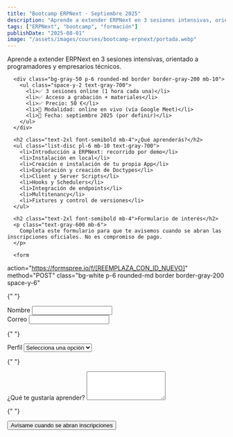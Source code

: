 ```yaml
---
title: "Bootcamp ERPNext · Septiembre 2025"
description: "Aprende a extender ERPNext en 3 sesiones intensivas, orientado a programadores y empresarios técnicos."
tags: ["ERPNext", "bootcamp", "formación"]
publishDate: "2025-08-01"
image: "/assets/images/courses/bootcamp-erpnext/portada.webp"
---
```


  <section class="py-5 bg-white">
      <p class="text-lg mb-8 text-center">
        Aprende a extender ERPNext en 3 sesiones intensivas, orientado a programadores y empresarios técnicos.
      </p>

      <div class="bg-gray-50 p-6 rounded-md border border-gray-200 mb-10">
        <ul class="space-y-2 text-gray-700">
          <li>✅ 3 sesiones online (1 hora cada una)</li>
          <li>✅ Acceso a grabación + materiales</li>
          <li>✅ Precio: 50 €</li>
          <li>📍 Modalidad: online en vivo (vía Google Meet)</li>
          <li>📅 Fecha: septiembre 2025 (por definir)</li>
        </ul>
      </div>

      <h2 class="text-2xl font-semibold mb-4">¿Qué aprenderás?</h2>
      <ul class="list-disc pl-6 mb-10 text-gray-700">
        <li>Introducción a ERPNext: recorrido por demo</li>
        <li>Instalación en local</li>
        <li>Creación e instalación de tu propia App</li>
        <li>Exploración y creación de Doctypes</li>
        <li>Client y Server Scripts</li>
        <li>Hooks y Schedulers</li>
        <li>Integración de endpoints</li>
        <li>Multitenancy</li>
        <li>Fixtures y control de versiones</li>
      </ul>

      <h2 class="text-2xl font-semibold mb-4">Formulario de interés</h2>
      <p class="text-gray-600 mb-6">
        Completa este formulario para que te avisemos cuando se abran las inscripciones oficiales. No es compromiso de pago.
      </p>

      <form

action="https://formspree.io/f/[REEMPLAZA_CON_ID_NUEVO]"
method="POST"
class="bg-white p-6 rounded-md border border-gray-200 space-y-6"

>

{" "}

<div class="flex flex-col md:flex-row gap-4">
  <div class="w-full md:w-1/2">
    <label for="name" class="block text-sm font-medium text-gray-800 mb-1">
      Nombre
    </label>
    <input
      type="text"
      name="name"
      id="name"
      required
      class="w-full px-3 py-2 border border-gray-300 rounded-md text-sm"
    />
  </div>
  <div class="w-full md:w-1/2">
    <label for="email" class="block text-sm font-medium text-gray-800 mb-1">
      Correo
    </label>
    <input
      type="email"
      name="email"
      id="email"
      required
      class="w-full px-3 py-2 border border-gray-300 rounded-md text-sm"
    />
  </div>
</div>

{" "}

<div>
  <label for="perfil" class="block text-sm font-medium text-gray-800 mb-1">
    Perfil
  </label>
  <select
    name="perfil"
    id="perfil"
    required
    class="w-full px-3 py-2 border border-gray-300 rounded-md text-sm"
  >
    <option value="">Selecciona una opción</option>
    <option value="programador">Programador/a</option>
    <option value="empresario">Empresario/a técnico</option>
    <option value="ambos">Ambos</option>
    <option value="otro">Otro</option>
  </select>
</div>

{" "}

<div>
  <label
    for="expectativas"
    class="block text-sm font-medium text-gray-800 mb-1"
  >
    ¿Qué te gustaría aprender?
  </label>
  <textarea
    name="expectativas"
    id="expectativas"
    rows="4"
    class="w-full px-3 py-2 border border-gray-300 rounded-md text-sm"
  ></textarea>
</div>

{" "}

<input type="hidden" name="curso" value="Bootcamp ERPNext agosto 2025" />
<input
  type="hidden"
  name="_redirect"
  value="https://antoniocanada.com/gracias"
/>

  <div class="pt-2">
<button
  type="submit"
  class="w-full bg-black text-white text-sm font-semibold py-1.5 px-4 rounded hover:bg-neutral-800 transition leading-none"
>
  Avísame cuando se abran inscripciones
</button>
  </div>
</form>

  </section>
